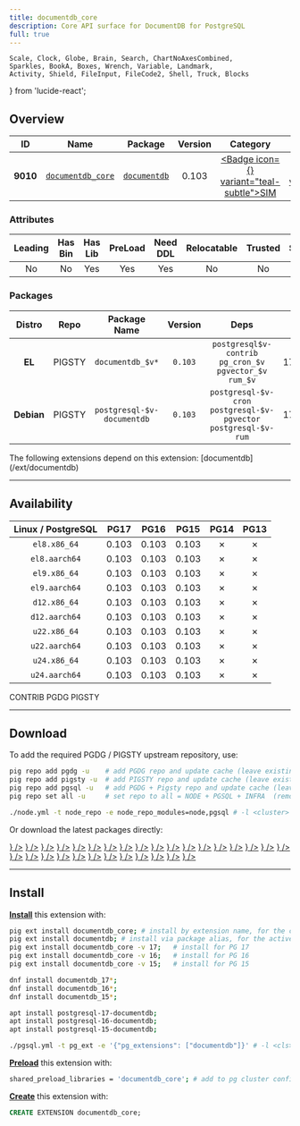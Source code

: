 ```yaml
---
title: documentdb_core
description: Core API surface for DocumentDB for PostgreSQL
full: true
---
```


    Scale, Clock, Globe, Brain, Search, ChartNoAxesCombined,
    Sparkles, BookA, Boxes, Wrench, Variable, Landmark,
    Activity, Shield, FileInput, FileCode2, Shell, Truck, Blocks
} from 'lucide-react';

## Overview

| <TooltipIconButton tooltip="Extension unique identifier" side="top">ID</TooltipIconButton> | <TooltipIconButton tooltip="Extension name" side="top">Name</TooltipIconButton> | <TooltipIconButton tooltip="Package name for installation" side="top">Package</TooltipIconButton> | <TooltipIconButton tooltip="Latest available extension version" side="top">Version</TooltipIconButton> | <TooltipIconButton tooltip="Extension category" side="top">Category</TooltipIconButton> | <TooltipIconButton tooltip="Open source license" side="top">License</TooltipIconButton> | <TooltipIconButton tooltip="Programming language" side="top">Lang</TooltipIconButton> |
|:--------:|:--------:|:----------:|:--------------:|:---------------------------------------:|:------------------------------------------------------:|:----:|
| **9010** | [`documentdb_core`](https://github.com/microsoft/documentdb) | [`documentdb`](/ext/documentdb) | 0.103 | <a href="/ext/sim" className="no-underline"><Badge icon={<Shell />} variant="teal-subtle">SIM</Badge></a> | <a href="/ext/list/license#mit" className="no-underline"><Badge icon={<Scale />} variant="blue-subtle">MIT</Badge></a> | <a href="/ext/list/lang#c"><Badge icon={<FileCode2 />} variant="blue-subtle">C</Badge></a> |

### Attributes

| <TooltipIconButton tooltip="The Primary Leading extension in the Package" side="top">Leading</TooltipIconButton> | <TooltipIconButton tooltip="Contains binary utils" side="top">Has Bin</TooltipIconButton> | <TooltipIconButton tooltip="Contains .so shared library files" side="top">Has Lib</TooltipIconButton> | <TooltipIconButton tooltip="Requires preloading via shared_preload_libraries" side="top">PreLoad</TooltipIconButton> | <TooltipIconButton tooltip="Requires CREATE EXTENSION DDL command" side="top">Need DDL</TooltipIconButton> | <TooltipIconButton tooltip="Can be installed in any schema" side="top">Relocatable</TooltipIconButton> | <TooltipIconButton tooltip="Can be created by non-superuser" side="top">Trusted</TooltipIconButton> | <TooltipIconButton tooltip="Schemas used by this extension" side="top">Schemas</TooltipIconButton> |
|:-------:|:-------:|:-------:|:-------:|:--------:|:-----------:|:-------:|:-------:|
| No | No | Yes | Yes | Yes | No | No | - |

### Packages

| <TooltipIconButton tooltip="Linux distribution family, EL or Debian" side="top">Distro</TooltipIconButton> | <TooltipIconButton tooltip="Package repository" side="top">Repo</TooltipIconButton> | <TooltipIconButton tooltip="The RPM/DEB Package Name Pattern (replace $v with real pg major)" side="top">Package Name</TooltipIconButton> | <TooltipIconButton tooltip="Latest package version" side="top">Version</TooltipIconButton> | <TooltipIconButton tooltip="RPM/DEB Package dependencies" side="top">Deps</TooltipIconButton> | <TooltipIconButton tooltip="Available in these PostgreSQL Major Versions" side="top">PG Major</TooltipIconButton> |
|:----------:|:--------:|:------------------------:|:-----------:|:------------:|:------------------:|
|   **EL**   | <Badge variant="amber-subtle"><span className="font-bold">PIGSTY</span></Badge> | `documentdb_$v*` | `0.103` | `postgresql$v-contrib`<br /> `pg_cron_$v`<br /> `pgvector_$v`<br /> `rum_$v` | <Badge variant="green-subtle">17</Badge><Badge variant="green-subtle">16</Badge><Badge variant="green-subtle">15</Badge><Badge variant="red-subtle">14</Badge><Badge variant="red-subtle">13</Badge> |
| **Debian** | <Badge variant="amber-subtle"><span className="font-bold">PIGSTY</span></Badge> | `postgresql-$v-documentdb` | `0.103` | `postgresql-$v-cron`<br /> `postgresql-$v-pgvector`<br /> `postgresql-$v-rum` | <Badge variant="green-subtle">17</Badge><Badge variant="green-subtle">16</Badge><Badge variant="green-subtle">15</Badge><Badge variant="red-subtle">14</Badge><Badge variant="red-subtle">13</Badge> |


<Callout title="Dependent Extensions" type="info">
    The following extensions depend on this extension: [documentdb](/ext/documentdb)
</Callout>


------

## Availability

| <TooltipIconButton tooltip="Linux Distro Arch / PostgreSQL Major Version" side="top">Linux / PostgreSQL </TooltipIconButton> | **PG17** | **PG16** | **PG15** | <span className="text-red-500">**PG14**</span> | <span className="text-red-500">**PG13**</span> |
|:-----:|:-----:|:-----:|:-----:|:-----:|:-----:|
| `el8.x86_64` | <Badge variant="amber-subtle">0.103</Badge> | <Badge variant="amber-subtle">0.103</Badge> | <Badge variant="amber-subtle">0.103</Badge> | <Badge variant="red-subtle">✗</Badge> | <Badge variant="red-subtle">✗</Badge> |
| `el8.aarch64` | <Badge variant="amber-subtle">0.103</Badge> | <Badge variant="amber-subtle">0.103</Badge> | <Badge variant="amber-subtle">0.103</Badge> | <Badge variant="red-subtle">✗</Badge> | <Badge variant="red-subtle">✗</Badge> |
| `el9.x86_64` | <Badge variant="amber-subtle">0.103</Badge> | <Badge variant="amber-subtle">0.103</Badge> | <Badge variant="amber-subtle">0.103</Badge> | <Badge variant="red-subtle">✗</Badge> | <Badge variant="red-subtle">✗</Badge> |
| `el9.aarch64` | <Badge variant="amber-subtle">0.103</Badge> | <Badge variant="amber-subtle">0.103</Badge> | <Badge variant="amber-subtle">0.103</Badge> | <Badge variant="red-subtle">✗</Badge> | <Badge variant="red-subtle">✗</Badge> |
| `d12.x86_64` | <Badge variant="amber-subtle">0.103</Badge> | <Badge variant="amber-subtle">0.103</Badge> | <Badge variant="amber-subtle">0.103</Badge> | <Badge variant="red-subtle">✗</Badge> | <Badge variant="red-subtle">✗</Badge> |
| `d12.aarch64` | <Badge variant="amber-subtle">0.103</Badge> | <Badge variant="amber-subtle">0.103</Badge> | <Badge variant="amber-subtle">0.103</Badge> | <Badge variant="red-subtle">✗</Badge> | <Badge variant="red-subtle">✗</Badge> |
| `u22.x86_64` | <Badge variant="amber-subtle">0.103</Badge> | <Badge variant="amber-subtle">0.103</Badge> | <Badge variant="amber-subtle">0.103</Badge> | <Badge variant="red-subtle">✗</Badge> | <Badge variant="red-subtle">✗</Badge> |
| `u22.aarch64` | <Badge variant="amber-subtle">0.103</Badge> | <Badge variant="amber-subtle">0.103</Badge> | <Badge variant="amber-subtle">0.103</Badge> | <Badge variant="red-subtle">✗</Badge> | <Badge variant="red-subtle">✗</Badge> |
| `u24.x86_64` | <Badge variant="amber-subtle">0.103</Badge> | <Badge variant="amber-subtle">0.103</Badge> | <Badge variant="amber-subtle">0.103</Badge> | <Badge variant="red-subtle">✗</Badge> | <Badge variant="red-subtle">✗</Badge> |
| `u24.aarch64` | <Badge variant="amber-subtle">0.103</Badge> | <Badge variant="amber-subtle">0.103</Badge> | <Badge variant="amber-subtle">0.103</Badge> | <Badge variant="red-subtle">✗</Badge> | <Badge variant="red-subtle">✗</Badge> |

<Badge variant="green-subtle"><span className="font-black">CONTRIB</span></Badge> <Badge variant="blue-subtle"><span className="font-black">PGDG</span></Badge> <Badge variant="amber-subtle"><span className="font-black">PIGSTY</span></Badge>

------

## Download

To add the required PGDG / PIGSTY upstream repository, use:

```bash tab="pig"
pig repo add pgdg -u    # add PGDG repo and update cache (leave existing repos)
pig repo add pigsty -u  # add PIGSTY repo and update cache (leave existing repos)
pig repo add pgsql -u   # add PGDG + Pigsty repo and update cache (leave existing repos)
pig repo set all -u     # set repo to all = NODE + PGSQL + INFRA  (remove existing repos)
```
```bash tab="pigsty"
./node.yml -t node_repo -e node_repo_modules=node,pgsql # -l <cluster>
```

Or download the latest packages directly:

<Files>
    <Folder name="el8.x86_64">
        <a href="https://repo.pigsty.io/yum/pgsql/el8.x86_64/documentdb_17-0.103-0PIGSTY.el8.x86_64.rpm"><File name="documentdb_17-0.103-0PIGSTY.el8.x86_64.rpm" icon={<Package className="text-emerald-500" />} /></a>
        <a href="https://repo.pigsty.io/yum/pgsql/el8.x86_64/documentdb_16-0.103-0PIGSTY.el8.x86_64.rpm"><File name="documentdb_16-0.103-0PIGSTY.el8.x86_64.rpm" icon={<Package className="text-emerald-500" />} /></a>
        <a href="https://repo.pigsty.io/yum/pgsql/el8.x86_64/documentdb_15-0.103-0PIGSTY.el8.x86_64.rpm"><File name="documentdb_15-0.103-0PIGSTY.el8.x86_64.rpm" icon={<Package className="text-emerald-500" />} /></a>
    </Folder>
    <Folder name="el8.aarch64">
        <a href="https://repo.pigsty.io/yum/pgsql/el8.aarch64/documentdb_17-0.103-0PIGSTY.el8.aarch64.rpm"><File name="documentdb_17-0.103-0PIGSTY.el8.aarch64.rpm" icon={<Package className="text-orange-500" />} /></a>
        <a href="https://repo.pigsty.io/yum/pgsql/el8.aarch64/documentdb_16-0.103-0PIGSTY.el8.aarch64.rpm"><File name="documentdb_16-0.103-0PIGSTY.el8.aarch64.rpm" icon={<Package className="text-orange-500" />} /></a>
        <a href="https://repo.pigsty.io/yum/pgsql/el8.aarch64/documentdb_15-0.103-0PIGSTY.el8.aarch64.rpm"><File name="documentdb_15-0.103-0PIGSTY.el8.aarch64.rpm" icon={<Package className="text-orange-500" />} /></a>
    </Folder>
    <Folder name="el9.x86_64">
        <a href="https://repo.pigsty.io/yum/pgsql/el9.x86_64/documentdb_17-0.103-0PIGSTY.el9.x86_64.rpm"><File name="documentdb_17-0.103-0PIGSTY.el9.x86_64.rpm" icon={<Package className="text-emerald-500" />} /></a>
        <a href="https://repo.pigsty.io/yum/pgsql/el9.x86_64/documentdb_16-0.103-0PIGSTY.el9.x86_64.rpm"><File name="documentdb_16-0.103-0PIGSTY.el9.x86_64.rpm" icon={<Package className="text-emerald-500" />} /></a>
        <a href="https://repo.pigsty.io/yum/pgsql/el9.x86_64/documentdb_15-0.103-0PIGSTY.el9.x86_64.rpm"><File name="documentdb_15-0.103-0PIGSTY.el9.x86_64.rpm" icon={<Package className="text-emerald-500" />} /></a>
    </Folder>
    <Folder name="el9.aarch64">
        <a href="https://repo.pigsty.io/yum/pgsql/el9.aarch64/documentdb_17-0.103-0PIGSTY.el9.aarch64.rpm"><File name="documentdb_17-0.103-0PIGSTY.el9.aarch64.rpm" icon={<Package className="text-orange-500" />} /></a>
        <a href="https://repo.pigsty.io/yum/pgsql/el9.aarch64/documentdb_16-0.103-0PIGSTY.el9.aarch64.rpm"><File name="documentdb_16-0.103-0PIGSTY.el9.aarch64.rpm" icon={<Package className="text-orange-500" />} /></a>
        <a href="https://repo.pigsty.io/yum/pgsql/el9.aarch64/documentdb_15-0.103-0PIGSTY.el9.aarch64.rpm"><File name="documentdb_15-0.103-0PIGSTY.el9.aarch64.rpm" icon={<Package className="text-orange-500" />} /></a>
    </Folder>
    <Folder name="d12.x86_64">
        <a href="https://repo.pigsty.io/apt/pgsql/bookworm/pool/main/d/documentdb/postgresql-17-documentdb_0.103-0PIGSTY~bookworm_amd64.deb"><File name="postgresql-17-documentdb_0.103-0PIGSTY~bookworm_amd64.deb" icon={<Box className="text-emerald-500" />} /></a>
        <a href="https://repo.pigsty.io/apt/pgsql/bookworm/pool/main/d/documentdb/postgresql-16-documentdb_0.103-0PIGSTY~bookworm_amd64.deb"><File name="postgresql-16-documentdb_0.103-0PIGSTY~bookworm_amd64.deb" icon={<Box className="text-emerald-500" />} /></a>
        <a href="https://repo.pigsty.io/apt/pgsql/bookworm/pool/main/d/documentdb/postgresql-15-documentdb_0.103-0PIGSTY~bookworm_amd64.deb"><File name="postgresql-15-documentdb_0.103-0PIGSTY~bookworm_amd64.deb" icon={<Box className="text-emerald-500" />} /></a>
    </Folder>
    <Folder name="d12.aarch64">
        <a href="https://repo.pigsty.io/apt/pgsql/bookworm/pool/main/d/documentdb/postgresql-17-documentdb_0.103-0PIGSTY~bookworm_arm64.deb"><File name="postgresql-17-documentdb_0.103-0PIGSTY~bookworm_arm64.deb" icon={<Box className="text-orange-500" />} /></a>
        <a href="https://repo.pigsty.io/apt/pgsql/bookworm/pool/main/d/documentdb/postgresql-16-documentdb_0.103-0PIGSTY~bookworm_arm64.deb"><File name="postgresql-16-documentdb_0.103-0PIGSTY~bookworm_arm64.deb" icon={<Box className="text-orange-500" />} /></a>
        <a href="https://repo.pigsty.io/apt/pgsql/bookworm/pool/main/d/documentdb/postgresql-15-documentdb_0.103-0PIGSTY~bookworm_arm64.deb"><File name="postgresql-15-documentdb_0.103-0PIGSTY~bookworm_arm64.deb" icon={<Box className="text-orange-500" />} /></a>
    </Folder>
    <Folder name="u22.x86_64">
        <a href="https://repo.pigsty.io/apt/pgsql/jammy/pool/main/d/documentdb/postgresql-17-documentdb_0.103-0PIGSTY~jammy_amd64.deb"><File name="postgresql-17-documentdb_0.103-0PIGSTY~jammy_amd64.deb" icon={<Box className="text-emerald-500" />} /></a>
        <a href="https://repo.pigsty.io/apt/pgsql/jammy/pool/main/d/documentdb/postgresql-16-documentdb_0.103-0PIGSTY~jammy_amd64.deb"><File name="postgresql-16-documentdb_0.103-0PIGSTY~jammy_amd64.deb" icon={<Box className="text-emerald-500" />} /></a>
        <a href="https://repo.pigsty.io/apt/pgsql/jammy/pool/main/d/documentdb/postgresql-15-documentdb_0.103-0PIGSTY~jammy_amd64.deb"><File name="postgresql-15-documentdb_0.103-0PIGSTY~jammy_amd64.deb" icon={<Box className="text-emerald-500" />} /></a>
    </Folder>
    <Folder name="u22.aarch64">
        <a href="https://repo.pigsty.io/apt/pgsql/jammy/pool/main/d/documentdb/postgresql-17-documentdb_0.103-0PIGSTY~jammy_arm64.deb"><File name="postgresql-17-documentdb_0.103-0PIGSTY~jammy_arm64.deb" icon={<Box className="text-orange-500" />} /></a>
        <a href="https://repo.pigsty.io/apt/pgsql/jammy/pool/main/d/documentdb/postgresql-16-documentdb_0.103-0PIGSTY~jammy_arm64.deb"><File name="postgresql-16-documentdb_0.103-0PIGSTY~jammy_arm64.deb" icon={<Box className="text-orange-500" />} /></a>
        <a href="https://repo.pigsty.io/apt/pgsql/jammy/pool/main/d/documentdb/postgresql-15-documentdb_0.103-0PIGSTY~jammy_arm64.deb"><File name="postgresql-15-documentdb_0.103-0PIGSTY~jammy_arm64.deb" icon={<Box className="text-orange-500" />} /></a>
    </Folder>
    <Folder name="u24.x86_64">
        <a href="https://repo.pigsty.io/apt/pgsql/noble/pool/main/d/documentdb/postgresql-17-documentdb_0.103-0PIGSTY~noble_amd64.deb"><File name="postgresql-17-documentdb_0.103-0PIGSTY~noble_amd64.deb" icon={<Box className="text-emerald-500" />} /></a>
        <a href="https://repo.pigsty.io/apt/pgsql/noble/pool/main/d/documentdb/postgresql-16-documentdb_0.103-0PIGSTY~noble_amd64.deb"><File name="postgresql-16-documentdb_0.103-0PIGSTY~noble_amd64.deb" icon={<Box className="text-emerald-500" />} /></a>
        <a href="https://repo.pigsty.io/apt/pgsql/noble/pool/main/d/documentdb/postgresql-15-documentdb_0.103-0PIGSTY~noble_amd64.deb"><File name="postgresql-15-documentdb_0.103-0PIGSTY~noble_amd64.deb" icon={<Box className="text-emerald-500" />} /></a>
    </Folder>
    <Folder name="u24.aarch64">
        <a href="https://repo.pigsty.io/apt/pgsql/noble/pool/main/d/documentdb/postgresql-17-documentdb_0.103-0PIGSTY~noble_arm64.deb"><File name="postgresql-17-documentdb_0.103-0PIGSTY~noble_arm64.deb" icon={<Box className="text-orange-500" />} /></a>
        <a href="https://repo.pigsty.io/apt/pgsql/noble/pool/main/d/documentdb/postgresql-16-documentdb_0.103-0PIGSTY~noble_arm64.deb"><File name="postgresql-16-documentdb_0.103-0PIGSTY~noble_arm64.deb" icon={<Box className="text-orange-500" />} /></a>
        <a href="https://repo.pigsty.io/apt/pgsql/noble/pool/main/d/documentdb/postgresql-15-documentdb_0.103-0PIGSTY~noble_arm64.deb"><File name="postgresql-15-documentdb_0.103-0PIGSTY~noble_arm64.deb" icon={<Box className="text-orange-500" />} /></a>
    </Folder>
</Files>

------

## Install

[**Install**](/docs/pgsql/ext/install) this extension with:

```bash tab="pig"
pig ext install documentdb_core; # install by extension name, for the current active PG version
pig ext install documentdb; # install via package alias, for the active PG version
pig ext install documentdb_core -v 17;   # install for PG 17
pig ext install documentdb_core -v 16;   # install for PG 16
pig ext install documentdb_core -v 15;   # install for PG 15
```
```bash tab="yum" 
dnf install documentdb_17*;
dnf install documentdb_16*;
dnf install documentdb_15*;
```
```bash tab="apt" 
apt install postgresql-17-documentdb;
apt install postgresql-16-documentdb;
apt install postgresql-15-documentdb;
```
```bash tab="ansible"
./pgsql.yml -t pg_ext -e '{"pg_extensions": ["documentdb"]}' # -l <cls>
```

[**Preload**](/docs/pgsql/ext/load) this extension with:

```bash
shared_preload_libraries = 'documentdb_core'; # add to pg cluster config
```

[**Create**](/docs/pgsql/ext/create) this extension with:

```sql
CREATE EXTENSION documentdb_core;
```


